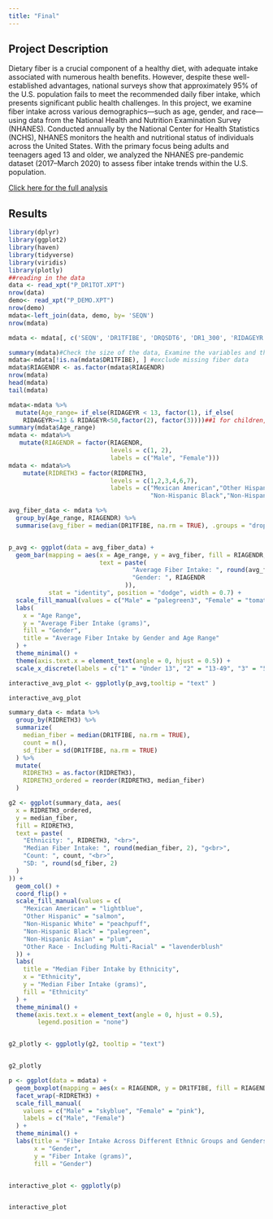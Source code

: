 ```yaml
---
title: "Final"
---
```

## Project Description

Dietary fiber is a crucial component of a healthy diet, with adequate intake associated with numerous health benefits. However, despite these well-established advantages, national surveys show that approximately 95% of the U.S. population fails to meet the recommended daily fiber intake, which presents significant public health challenges. In this project, we examine fiber intake across various demographics—such as age, gender, and race—using data from the National Health and Nutrition Examination Survey (NHANES). Conducted annually by the National Center for Health Statistics (NCHS), NHANES monitors the health and nutritional status of individuals across the United States. With the primary focus being adults and teenagers aged 13 and older, we analyzed the NHANES pre-pandemic dataset (2017–March 2020) to assess fiber intake trends within the U.S. population.


[Click here for the full analysis](https://github.com/AriH-797/Final/blob/main/Final.pdf)


## Results


```r
library(dplyr)
library(ggplot2)
library(haven)
library(tidyverse)
library(viridis)
library(plotly)
##reading in the data
data <- read_xpt("P_DR1TOT.XPT")
nrow(data)
demo<- read_xpt("P_DEMO.XPT")
nrow(demo)
mdata<-left_join(data, demo, by= 'SEQN')
nrow(mdata)

mdata <- mdata[, c('SEQN', 'DR1TFIBE', 'DRQSDT6', 'DR1_300', 'RIDAGEYR', 'RIDAGEMN', 'RIDRETH3', 'RIAGENDR', 'DR1TKCAL')]

summary(mdata)#Check the size of the data, Examine the variables and their types
mdata<-mdata[!is.na(mdata$DR1TFIBE), ] #exclude missing fiber data
mdata$RIAGENDR <- as.factor(mdata$RIAGENDR)
nrow(mdata)
head(mdata)
tail(mdata)

mdata<-mdata %>%
  mutate(Age_range= if_else(RIDAGEYR < 13, factor(1), if_else(
    RIDAGEYR>=13 & RIDAGEYR<50,factor(2), factor(3))))##1 for children, 2 for adult, 3 senior
summary(mdata$Age_range)
mdata <- mdata%>%
   mutate(RIAGENDR = factor(RIAGENDR, 
                            levels = c(1, 2), 
                            labels = c("Male", "Female")))
mdata <- mdata%>%
    mutate(RIDRETH3 = factor(RIDRETH3,
                            levels = c(1,2,3,4,6,7),
                            labels = c("Mexican American","Other Hispanic","Non-Hispanic White",
                                       "Non-Hispanic Black","Non-Hispanic Asian", "Other Race - Including Multi-Racial")))
```




```r

avg_fiber_data <- mdata %>%
  group_by(Age_range, RIAGENDR) %>%
  summarise(avg_fiber = median(DR1TFIBE, na.rm = TRUE), .groups = "drop")


p_avg <- ggplot(data = avg_fiber_data) +
  geom_bar(mapping = aes(x = Age_range, y = avg_fiber, fill = RIAGENDR,
                         text = paste(
                                  "Average Fiber Intake: ", round(avg_fiber , 2), "g<br>",
                                  "Gender: ", RIAGENDR
                                )), 
           stat = "identity", position = "dodge", width = 0.7) + 
  scale_fill_manual(values = c("Male" = "palegreen3", "Female" = "tomato")) +
  labs(
    x = "Age Range",
    y = "Average Fiber Intake (grams)",
    fill = "Gender",
    title = "Average Fiber Intake by Gender and Age Range"
  ) +
  theme_minimal() +
  theme(axis.text.x = element_text(angle = 0, hjust = 0.5)) +
  scale_x_discrete(labels = c("1" = "Under 13", "2" = "13-49", "3" = "50 and Over"))

interactive_avg_plot <- ggplotly(p_avg,tooltip = "text" )

interactive_avg_plot


```

```r

summary_data <- mdata %>%
  group_by(RIDRETH3) %>%
  summarize(
    median_fiber = median(DR1TFIBE, na.rm = TRUE),
    count = n(),
    sd_fiber = sd(DR1TFIBE, na.rm = TRUE)
  ) %>%
  mutate(
    RIDRETH3 = as.factor(RIDRETH3), 
    RIDRETH3_ordered = reorder(RIDRETH3, median_fiber)  
  )

g2 <- ggplot(summary_data, aes(
  x = RIDRETH3_ordered, 
  y = median_fiber, 
  fill = RIDRETH3,
  text = paste(
    "Ethnicity: ", RIDRETH3, "<br>",
    "Median Fiber Intake: ", round(median_fiber, 2), "g<br>",
    "Count: ", count, "<br>",
    "SD: ", round(sd_fiber, 2)
  )
)) +
  geom_col() +
  coord_flip() +
  scale_fill_manual(values = c(
    "Mexican American" = "lightblue",
    "Other Hispanic" = "salmon",
    "Non-Hispanic White" = "peachpuff",
    "Non-Hispanic Black" = "palegreen",
    "Non-Hispanic Asian" = "plum",
    "Other Race - Including Multi-Racial" = "lavenderblush"
  )) +
  labs(
    title = "Median Fiber Intake by Ethnicity",
    x = "Ethnicity",
    y = "Median Fiber Intake (grams)",
    fill = "Ethnicity"
  ) +
  theme_minimal() +
  theme(axis.text.x = element_text(angle = 0, hjust = 0.5),
        legend.position = "none")  


g2_plotly <- ggplotly(g2, tooltip = "text")


g2_plotly
```



```r

p <- ggplot(data = mdata) + 
  geom_boxplot(mapping = aes(x = RIAGENDR, y = DR1TFIBE, fill = RIAGENDR)) +
  facet_wrap(~RIDRETH3) +
  scale_fill_manual(
    values = c("Male" = "skyblue", "Female" = "pink"), 
    labels = c("Male", "Female")
  ) +
  theme_minimal() +
  labs(title = "Fiber Intake Across Different Ethnic Groups and Genders in the United States",
       x = "Gender",
       y = "Fiber Intake (grams)",
       fill = "Gender") 


interactive_plot <- ggplotly(p)


interactive_plot
```

